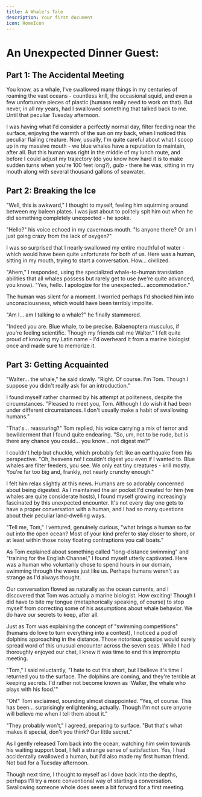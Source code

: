 ```yaml
---
title: A Whale's Tale
description: Your first document
icon: HomeIcon
---
```



# An Unexpected Dinner Guest:

## Part 1: The Accidental Meeting

<Slide slug="slide-6" />

You know, as a whale, I've swallowed many things in my centuries of roaming the vast oceans - countless krill, the occasional squid, and even a few unfortunate pieces of plastic (humans really need to work on that). But never, in all my years, had I swallowed something that talked back to me. Until that peculiar Tuesday afternoon.

I was having what I'd consider a perfectly normal day, filter feeding near the surface, enjoying the warmth of the sun on my back, when I noticed this peculiar flailing creature. Now, usually, I'm quite careful about what I scoop up in my massive mouth - we blue whales have a reputation to maintain, after all. But this human was right in the middle of my lunch route, and before I could adjust my trajectory (do you know how hard it is to make sudden turns when you're 100 feet long?), _gulp_ - there he was, sitting in my mouth along with several thousand gallons of seawater.

## Part 2: Breaking the Ice

<Slide slug="slide-2" />

"Well, this is awkward," I thought to myself, feeling him squirming around between my baleen plates. I was just about to politely spit him out when he did something completely unexpected - he spoke.

"Hello?" his voice echoed in my cavernous mouth. "Is anyone there? Or am I just going crazy from the lack of oxygen?"

I was so surprised that I nearly swallowed my entire mouthful of water - which would have been quite unfortunate for both of us. Here was a human, sitting in my mouth, trying to start a conversation. How... civilized.

"Ahem," I responded, using the specialized whale-to-human translation abilities that all whales possess but rarely get to use (we're quite advanced, you know). "Yes, hello. I apologize for the unexpected... accommodation."

The human was silent for a moment. I worried perhaps I'd shocked him into unconsciousness, which would have been terribly impolite.

"Am I... am I talking to a whale?" he finally stammered.

"Indeed you are. Blue whale, to be precise. Balaenoptera musculus, if you're feeling scientific. Though my friends call me Walter." I felt quite proud of knowing my Latin name - I'd overheard it from a marine biologist once and made sure to memorize it.

## Part 3: Getting Acquainted

<Slide slug="slide-5" />

"Walter... the whale," he said slowly. "Right. Of course. I'm Tom. Though I suppose you didn't really ask for an introduction."

I found myself rather charmed by his attempt at politeness, despite the circumstances. "Pleased to meet you, Tom. Although I do wish it had been under different circumstances. I don't usually make a habit of swallowing humans."

"That's... reassuring?" Tom replied, his voice carrying a mix of terror and bewilderment that I found quite endearing. "So, um, not to be rude, but is there any chance you could... you know... not digest me?"

I couldn't help but chuckle, which probably felt like an earthquake from his perspective. "Oh, heavens no! I couldn't digest you even if I wanted to. Blue whales are filter feeders, you see. We only eat tiny creatures - krill mostly. You're far too big and, frankly, not nearly crunchy enough."

I felt him relax slightly at this news. Humans are so adorably concerned about being digested. As I maintained the air pocket I'd created for him (we whales are quite considerate hosts), I found myself growing increasingly fascinated by this unexpected encounter. It's not every day one gets to have a proper conversation with a human, and I had so many questions about their peculiar land-dwelling ways.

"Tell me, Tom," I ventured, genuinely curious, "what brings a human so far out into the open ocean? Most of your kind prefer to stay closer to shore, or at least within those noisy floating contraptions you call boats."

As Tom explained about something called "long-distance swimming" and "training for the English Channel," I found myself utterly captivated. Here was a human who voluntarily chose to spend hours in our domain, swimming through the waves just like us. Perhaps humans weren't as strange as I'd always thought.

Our conversation flowed as naturally as the ocean currents, and I discovered that Tom was actually a marine biologist. How exciting! Though I did have to bite my tongue (metaphorically speaking, of course) to stop myself from correcting some of his assumptions about whale behavior. We do have our secrets to keep, after all.

Just as Tom was explaining the concept of "swimming competitions" (humans do love to turn everything into a contest), I noticed a pod of dolphins approaching in the distance. Those notorious gossips would surely spread word of this unusual encounter across the seven seas. While I had thoroughly enjoyed our chat, I knew it was time to end this impromptu meeting.

"Tom," I said reluctantly, "I hate to cut this short, but I believe it's time I returned you to the surface. The dolphins are coming, and they're terrible at keeping secrets. I'd rather not become known as 'Walter, the whale who plays with his food.'"

"Oh!" Tom exclaimed, sounding almost disappointed. "Yes, of course. This has been... surprisingly enlightening, actually. Though I'm not sure anyone will believe me when I tell them about it."

"They probably won't," I agreed, preparing to surface. "But that's what makes it special, don't you think? Our little secret."

As I gently released Tom back into the ocean, watching him swim towards his waiting support boat, I felt a strange sense of satisfaction. Yes, I had accidentally swallowed a human, but I'd also made my first human friend. Not bad for a Tuesday afternoon.

Though next time, I thought to myself as I dove back into the depths, perhaps I'll try a more conventional way of starting a conversation. Swallowing someone whole does seem a bit forward for a first meeting.
